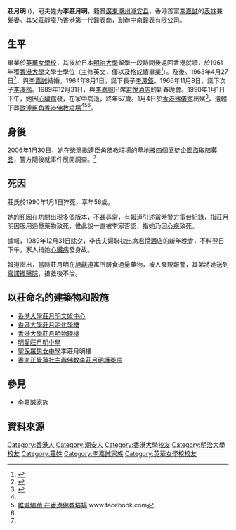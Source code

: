{{Infobox_Person
| name = 李莊月明
| image = 李莊月明.jpg
| nationality = {{BHKG}}
| birth_date = {{birth date|1933|6|18}}
| birth_place = {{HKG-1910}}
| death_date = {{death date and age|1990|1|1|1933|6|18}}
| death_place = {{HKG-1959}}[[香港島|香港島]][[半山區|半山]][[旭龢道|旭龢道]]
| occupation = 家庭主婦
| resting_place = 柴灣歌連臣角佛教墳場<ref name="#1">[https://www.facebook.com/hongkongcemetery/photos/a.350436585519718/429408447622531/?type=3&theater 墳場研究 在香港佛教墳場] www.facebook.com</ref>
| spouse = {{marriage|[[李嘉誠|李嘉誠]]|1963|January 1, 1990|reason=sur}}
| relatives = 父：[[莊静庵|莊静庵]]<br />母：[[邱碧雲|邱碧雲]]
| children = 長子：[[李澤鉅|李澤鉅]]<br />幼子：[[李澤楷|李澤楷]]
| educate =
*[[英華女學校|英華女學校]]畢業
*[[明治大學|明治大學]]留學生
*[[香港大學|香港大學]]文學士（主修英國語文）
}}
'''莊月明''' ({{bd|1933年|6月18日|1990年|1月1日|catIdx=C}})，冠夫姓为'''李莊月明'''，籍貫[[廣東|廣東]][[潮州|潮州]][[潮安县|潮安县]]，香港首富[[李嘉誠|李嘉誠]]的[[表妹|表妹]]兼[[髮妻|髮妻]]。其父[[莊靜庵|莊靜庵]]乃香港第一代鐘表商，創辦[[中南鐘表有限公司|中南鐘表有限公司]]。

== 生平 ==
畢業於[[英華女學校|英華女學校]]，其後於日本[[明治大學|明治大學]]留學一段時間後返回香港就讀，於1961年獲[[香港大學|香港大學]]文學士學位（主修英文，僅以及格成績畢業<ref>{{cite news |title=港大畢業典禮 領受學位名單 |url=https://mmis.hkpl.gov.hk/coverpage/-/coverpage/view?_coverpage_WAR_mmisportalportlet_hsf=%E7%95%A2%E6%A5%AD%E5%85%B8%E7%A6%AE&p_r_p_-1078056564_c=QF757YsWv59AcaWRUtdkm2KqXEOUS%2BsA&_coverpage_WAR_mmisportalportlet_o=806&_coverpage_WAR_mmisportalportlet_actual_q=%28%20verbatim_dc.collection%3A%28%22Old%5C%20HK%5C%20Newspapers%22%29%20%29%20AND+%28%20%28%20allTermsMandatory%3A%28true%29%20OR+all_dc.title%3A%28%E7%95%A2%E6%A5%AD%E5%85%B8%E7%A6%AE%29%20OR+all_dc.creator%3A%28%E7%95%A2%E6%A5%AD%E5%85%B8%E7%A6%AE%29%20OR+all_dc.contributor%3A%28%E7%95%A2%E6%A5%AD%E5%85%B8%E7%A6%AE%29%20OR+all_dc.subject%3A%28%E7%95%A2%E6%A5%AD%E5%85%B8%E7%A6%AE%29%20OR+fulltext%3A%28%E7%95%A2%E6%A5%AD%E5%85%B8%E7%A6%AE%29%20OR+all_dc.description%3A%28%E7%95%A2%E6%A5%AD%E5%85%B8%E7%A6%AE%29%20%29%20%29&_coverpage_WAR_mmisportalportlet_sort_field=dc.publicationdate_bsort&_coverpage_WAR_mmisportalportlet_sort_order=desc&_coverpage_WAR_mmisportalportlet_filter=dc.publicationdate_dt%3A%5B1960-01-01T00%3A00%3A00Z+TO+1969-12-31T15%3A59%3A59Z%5D |page=5 |language= |publisher=香港工商日報 | date=1961-11-16 |accessdate=2022-04-10 |quote= }}</ref>）。及後。1963年4月27日<ref>{{cite news | title=李嘉誠莊月明結婚 |publisher=[[工商晚報|工商晚報]] |date=1963年4月28日 |page=第四頁 }}{{zh-hant}}</ref>，與[[李嘉誠|李嘉誠]]結婚。1964年8月1日，誕下長子[[李澤鉅|李澤鉅]]。1966年11月8日，誕下次子[[李澤楷|李澤楷]]。1989年12月31日，與[[李嘉誠|李嘉誠]]出席[[君悅酒店|君悅酒店]]的新春晚會。1990年1月1日下午，她因[[心臟病|心臟病]]發，在家中病逝，終年57歲。1月4日於[[香港殯儀館|香港殯儀館]]出殯<ref name="大公19900105">{{cite news | title=李嘉誠夫人 長實創建董事 李莊月明昨擧殯 社會各界港府官員潮汕人士等致祭 |publisher=[[大公報|大公報]] |date=1990年1月5日 |page=第七版 }}{{zh-hant}}</ref>，遺體下葬[[歌連臣角|歌連臣角]][[香港佛教墳場|香港佛教墳場]]<ref name="#1"/><ref>[https://www.facebook.com/heritagefootprints.hk/photos/a.2001631106803984/2244249432542149/?type=3&theater 維城觸蹟 在香港佛教墳場] www.facebook.com</ref><ref name="大公19900105"/>。

== 身後 ==
2006年1月30日，她在[[柴灣|柴灣]]歌連臣角佛教墳場的墓地被四個匪徒企圖盜取[[陪葬品|陪葬品]]，警方隨後就事件展開調查。<ref name="#1"/>

==死因==
莊氏於1990年1月1日猝死，享年56歲。

她的死因在坊間出現多個版本，不甚尋常，有報道引述當時[[香港警察|警方]]電台紀錄，指莊月明因服用過量藥物致死，惟此說一直被李家否認，指她乃因[[心臟病|心疾]]致死。

據報，1989年12月31日[[除夕|除夕]]，李氏夫婦聯袂出席[[君悅酒店|君悅酒店]]的新年晚會，不料翌日下午，家人指她[[心臟病|心臟病]]發身故。

報道指出，當時莊月明在[[旭龢道|旭龢道]]寓所服食過量藥物，被人發現報警，其弟將她送到[[嘉諾撒醫院|嘉諾撒醫院]]，搶救後不治。

==以莊命名的建築物和設施==
* [[香港大學|香港大學]][[莊月明文娛中心|莊月明文娛中心]]
* [[香港大學|香港大學]][[莊月明化學樓|莊月明化學樓]]
* [[香港大學|香港大學]][[莊月明物理樓|莊月明物理樓]]
* [[明愛莊月明中學|明愛莊月明中學]]
* [[聖保羅男女中學|聖保羅男女中學]]李莊月明樓
* [http://blcym.buddhist-hhckla.org 香海正覺蓮社主辦佛教李莊月明護養院]

==參見==
*[[李嘉誠家族|李嘉誠家族]]

==資料來源==
{{reflist}}

[[Category:香港人|Category:香港人]]
[[Category:潮安人|Category:潮安人]]
[[Category:香港大學校友|Category:香港大學校友]]
[[Category:明治大學校友|Category:明治大學校友]]
[[Category:莊姓|Category:莊姓]]
[[Category:李嘉誠家族|Category:李嘉誠家族]]
[[Category:英華女學校校友|Category:英華女學校校友]]
